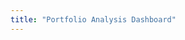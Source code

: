 ```yaml
---
title: "Portfolio Analysis Dashboard"
---
```



<ChartDisplay
  client:only="react"
  title="Live Signals Equity Curve"
  category="Live Trading Performance"
  description="Comprehensive live trading analysis showing equity curve, MFE (Maximum Favorable Excursion), and MAE (Maximum Adverse Excursion). Real-time performance from April to August 2025 with risk management insights."
  chartType="live-signals-equity-curve"
/>

<ChartDisplay
  client:only="react"
  title="Live Signals Drawdown Analysis"
  category="Live Trading Risk"
  description="Live portfolio drawdown periods showing risk management during real trading. Peak drawdown of $69.23 with successful recovery to profitability."
  chartType="live-signals-drawdowns"
/>

<ChartDisplay
  client:only="react"
  title="Closed Position PnL Waterfall"
  category="Live Trading Individual Trades"
  description="Waterfall chart showing individual trade profits and losses from closed positions, sorted from highest to lowest PnL. Visualizes contribution of each trade to overall portfolio performance."
  chartType="trade-pnl-waterfall"
/>

<ChartDisplay
  client:only="react"
  title="Open Positions Cumulative PnL Time Series"
  category="Live Trading Open Positions"
  description="Multi-line time series showing cumulative PnL for each open position, indexed to $0 at entry date. Track real-time performance across the live portfolio with individual lines for each ticker."
  chartType="open-positions-pnl-timeseries"
/>